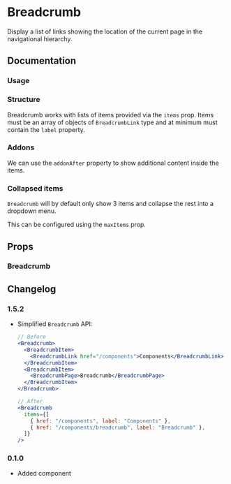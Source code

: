 
# Breadcrumb

Display a list of links showing the location of the current page in the navigational hierarchy.

<Links component="breadcrumb" />

## Documentation

### Usage

<Demo component="breadcrumb/usage" />

### Structure

Breadcrumb works with lists of items provided via the `items` prop. Items must be an array of objects of `BreadcrumbLink` type and at minimum must contain the `label` property.

<Demo component="breadcrumb/link-usage" />

### Addons

We can use the `addonAfter` property to show additional content inside the items.

<Demo component="breadcrumb/addon-usage" />

### Collapsed items

`Breadcrumb` will by default only show 3 items and collapse the rest into a dropdown menu.

This can be configured using the `maxItems` prop.

<Demo component="breadcrumb/collapse-usage" />

## Props

### Breadcrumb

<PropsTable component="Breadcrumb" />

## Changelog

### 1.5.2

- Simplified `Breadcrumb` API:

  ```jsx
  // Before
  <Breadcrumb>
    <BreadcrumbItem>
      <BreadcrumbLink href="/components">Components</BreadcrumbLink>
    </BreadcrumbItem>
    <BreadcrumbItem>
      <BreadcrumbPage>Breadcrumb</BreadcrumbPage>
    </BreadcrumbItem>
  </Breadcrumb>

  // After
  <Breadcrumb
    items={[
      { href: "/components", label: "Components" },
      { href: "/components/breadcrumb", label: "Breadcrumb" },
    ]}
  />
  ```

### 0.1.0

- Added component
